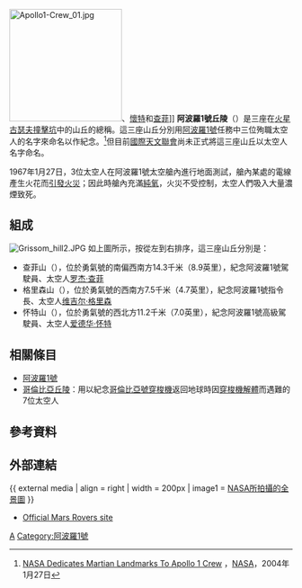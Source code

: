 {{Refimprove|time=2022-03-19T13:31:53+00:00}}
[[File:Apollo1-Crew_01.jpg|200px]]、[[爱德华·怀特|懷特]]和[[罗杰·查菲|查菲]]]]
'''阿波羅1號丘陵'''（{{lang-en|'''Apollo 1 Hills'''}}）是三座在[[火星|火星]][[古瑟夫撞擊坑|古瑟夫撞擊坑]]中的山丘的總稱。這三座山丘分別用[[阿波羅1號|阿波羅1號]]任務中三位殉職太空人的名字來命名以作紀念。<ref>[http://www.nasa.gov/home/hqnews/2004/jan/HQ_04034_apollo1_Mars.html NASA Dedicates Martian Landmarks To Apollo 1 Crew] {{Wayback|url=http://www.nasa.gov/home/hqnews/2004/jan/HQ_04034_apollo1_Mars.html |date=20170706145635 }}，[[NASA|NASA]]，2004年1月27日</ref>但目前[[國際天文聯會|國際天文聯會]]尚未正式將這三座山丘以太空人名字命名。

1967年1月27日，3位太空人在阿波羅1號太空艙內進行地面測試，艙內某處的電線產生火花而[[阿波羅1號#意外|引發火災]]；因此時艙內充滿[[氧氣|純氧]]，火災不受控制，太空人們吸入大量濃煙致死。

== 組成 ==
{{Wide image|Main Apollo Hills.jpg|1100px|從[[勇氣號|勇氣號]]上拍攝的{{link-en|阿波羅丘陵|Apollo 1 Hills}}全景圖}}
[[Image:Grissom_hill2.JPG|frame]]
如上圖所示，按從左到右排序，這三座山丘分別是：
*查菲山（{{lang-en|Chaffee Hill}}），位於勇氣號的南偏西南方14.3千米（8.9英里），紀念阿波羅1號駕駛員、太空人[[罗杰·查菲|罗杰·查菲]]
*格里森山（{{lang-en|Grissom Hill}}），位於勇氣號的西南方7.5千米（4.7英里），紀念阿波羅1號指令長、太空人[[维吉尔·格里森|维吉尔·格里森]]
*怀特山（{{lang-en|White Hill}}），位於勇氣號的西北方11.2千米（7.0英里），紀念阿波羅1號高級駕駛員、太空人[[爱德华·怀特|爱德华·怀特]]
{{clear}}
== 相關條目 ==
*[[阿波羅1號|阿波羅1號]]
*[[哥倫比亞丘陵|哥倫比亞丘陵]]：用以紀念[[哥倫比亞號穿梭機|哥倫比亞號穿梭機]]返回地球時因[[哥伦比亚号航天飞机灾难|穿梭機解體]]而遇難的7位太空人

== 參考資料 ==
<references/>

== 外部連結 ==
{{ external media
| align  = right
| width  = 200px
| image1 = [http://www.nasa.gov/images/content/55172main_apollo_hills.jpg NASA所拍攝的全景圖]
}}
* [http://marsrovers.jpl.nasa.gov/ Official Mars Rovers site] {{Wayback|url=http://marsrovers.jpl.nasa.gov/ |date=20110302220321 }}

{{火星}}

[[Category:火星的山峰|A]]
[[Category:阿波羅1號|Category:阿波羅1號]]